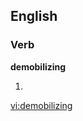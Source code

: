 
==English==

===Verb===
'''demobilizing'''

# {{present participle of|[[demobilize]]}}

[[vi:demobilizing]]